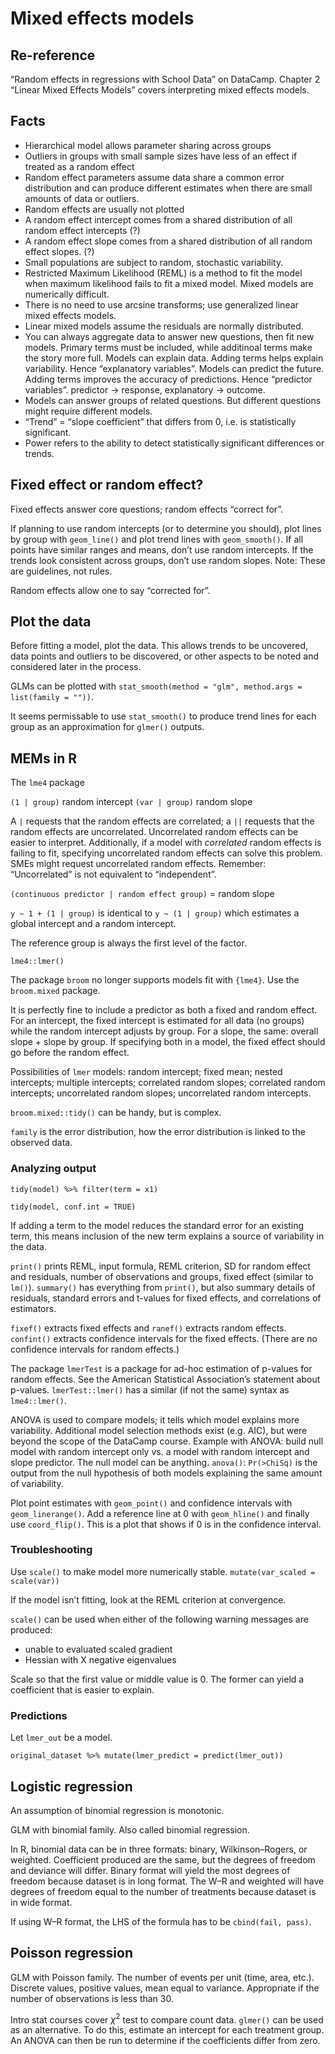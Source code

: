 # Mixed effects models



<!-- Outstanding questions 

What is a contrast, exactly? I verbatim had written "Is a contrast lm(y ~ x)?"
When is an interaction appropriate? (I think I have the answer.)
How does an interaction differ from a random effect?
Do interactions make sense in mixed effects models?
When to log-transform? Example: The distribution of populations (by county within state, by state within country, etc.) is typically right-skewed.
Below, it is suggested to use uncorrelated random effects if the model isn't fitting, or if your SME tells you to. What is the meaning of correlated random effects? Uncorrelated random effects?
"Small populations are subject to random, stochastic variability." See demographic stochasticity in "Linear mixed effects model - birth rates data" on DataCamp.
How to interpret REML criterion at convergence?
The rule of <30 for count data: Does this mean group size (of random effect)?
-->

## Re-reference

"Random effects in regressions with School Data" on DataCamp.
Chapter 2 "Linear Mixed Effects Models" covers interpreting mixed effects models.

## Facts

* Hierarchical model allows parameter sharing across groups
* Outliers in groups with small sample sizes have less of an effect if treated as a random effect
* Random effect parameters assume data share a common error distribution and can produce different estimates when there are small amounts of data or outliers.
* Random effects are usually not plotted <!-- This came from DataCamp, however on YouTube, I think I've seen them plotted. -->
* A random effect intercept comes from a shared distribution of all random effect intercepts (?)
* A random effect slope comes from a shared distribution of all random effect slopes. (?)
* Small populations are subject to random, stochastic variability.
* Restricted Maximum Likelihood (REML) is a method to fit the model when maximum likelihood fails to fit a mixed model. Mixed models are numerically difficult.
* There is no need to use arcsine transforms; use generalized linear mixed effects models.
* Linear mixed models assume the residuals are normally distributed.
* You can always aggregate data to answer new questions, then fit new models. Primary terms must be included, while additinoal terms make the story more full. Models can explain data. Adding terms helps explain variability. Hence "explanatory variables". Models can predict the future. Adding terms improves the accuracy of predictions. Hence "predictor variables". predictor $\rightarrow$ response, explanatory $\rightarrow$ outcome.
* Models can answer groups of related questions. But different questions might require different models.
* "Trend" = "slope coefficient" that differs from 0, i.e. is statistically significant.
* Power refers to the ability to detect statistically significant differences or trends.

## Fixed effect or random effect?

Fixed effects answer core questions; random effects "correct for".

If planning to use random intercepts (or to determine you should), plot lines by group with `geom_line()` and plot trend lines with `geom_smooth()`. If all points have similar ranges and means, don't use random intercepts. If the trends look consistent across groups, don't use random slopes. Note: These are guidelines, not rules.

Random effects allow one to say "corrected for".

## Plot the data

Before fitting a model, plot the data. This allows trends to be uncovered, data points and outliers to be discovered, or other aspects to be noted and considered later in the process.

GLMs can be plotted with `stat_smooth(method = "glm", method.args = list(family = ""))`.

It seems permissable to use `stat_smooth()` to produce trend lines for each group as an approximation for `glmer()` outputs.

## MEMs in R

The `lme4` package

`(1 | group)` random intercept
`(var | group)` random slope

A `|` requests that the random effects are correlated; a `||` requests that the random effects are uncorrelated. Uncorrelated random effects can be easier to interpret. Additionally, if a model with *correlated* random effects is failing to fit, specifying uncorrelated random effects can solve this problem. SMEs might request uncorrelated random effects. Remember: "Uncorrelated" is not equivalent to "independent".

`(continuous predictor | random effect group)` = random slope

`y ~ 1 + (1 | group)` is identical to `y ~ (1 | group)` which estimates a global intercept and a random intercept.

The reference group is always the first level of the factor.

`lme4::lmer()`

The package `broom` no longer supports models fit with `{lme4}`. Use the `broom.mixed` package.

It is perfectly fine to include a predictor as both a fixed and random effect. For an intercept, the fixed intercept is estimated for all data (no groups) while the random intercept adjusts by group. For a slope, the same: overall slope + slope by group. If specifying both in a model, the fixed effect should go before the random effect.

Possibilities of `lmer` models: random intercept; fixed mean; nested intercepts; multiple intercepts; correlated random slopes; correlated random intercepts; uncorrelated random slopes; uncorrelated random intercepts.

`broom.mixed::tidy()` can be handy, but is complex.

`family` is the error distribution, how the error distribution is linked to the observed data.

### Analyzing output

`tidy(model) %>% filter(term = x1)`

`tidy(model, conf.int = TRUE)`

If adding a term to the model reduces the standard error for an existing term, this means inclusion of the new term explains a source of variability in the data.

`print()` prints REML, input formula, REML criterion, SD for random effect and residuals, number of observations and groups, fixed effect (similar to `lm()`). `summary()` has everything from `print()`, but also summary details of residuals, standard errors and t-values for fixed effects, and correlations of estimators.

`fixef()` extracts fixed effects and `ranef()` extracts random effects. `confint()` extracts confidence intervals for the fixed effects. (There are no confidence intervals for random effects.)

The package `lmerTest` is a package for ad-hoc estimation of p-values for random effects. See the American Statistical Association's statement about p-values. `lmerTest::lmer()` has a similar (if not the same) syntax as `lme4::lmer()`.

ANOVA is used to compare models; it tells which model explains more variability. Additional model selection methods exist (e.g. AIC), but were beyond the scope of the DataCamp course. Example with ANOVA: build null model with random intercept only vs. a model with random intercept and slope predictor. The null model can be anything. `anova()`: `Pr(>ChiSq)` is the output from the null hypothesis of both models explaining the same amount of variability.

Plot point estimates with `geom_point()` and confidence intervals with `geom_linerange()`. Add a reference line at 0 with `geom_hline()` and finally use `coord_flip()`. This is a plot that shows if 0 is in the confidence interval.

### Troubleshooting

Use `scale()` to make model more numerically stable. `mutate(var_scaled = scale(var))`

If the model isn't fitting, look at the REML criterion at convergence.

`scale()` can be used when either of the following warning messages are produced:

* unable to evaluated scaled gradient
* Hessian with X negative eigenvalues

Scale so that the first value or middle value is 0. The former can yield a coefficient that is easier to explain.

### Predictions

Let `lmer_out` be a model.

`original_dataset %>% mutate(lmer_predict = predict(lmer_out))`

## Logistic regression

An assumption of binomial regression is monotonic.

GLM with binomial family. Also called binomial regression.

In R, binomial data can be in three formats: binary, Wilkinson&ndash;Rogers, or weighted. Coefficient produced are the same, but the degrees of freedom and deviance will differ. Binary format will yield the most degrees of freedom because dataset is in long format. The W&ndash;R and weighted will have degrees of freedom equal to the number of treatments because dataset is in wide format.

If using W&ndash;R format, the LHS of the formula has to be `cbind(fail, pass)`.

## Poisson regression

GLM with Poisson family. The number of events per unit (time, area, etc.). Discrete values, positive values, mean equal to variance. Appropriate if the number of observations is less than 30.

Intro stat courses cover $\chi^2$ test to compare count data. `glmer()` can be used as an alternative. To do this, estimate an intercept for each treatment group. An ANOVA can then be run to determine if the coefficients differ from zero.

